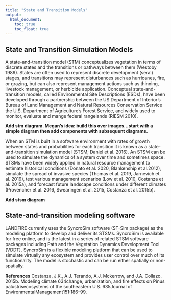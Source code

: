 ```yaml
---
title: "State and Transition Models"
output:
  html_document:
    toc: true
    toc_float: true
---
```



## State and Transition Simulation Models

A state-and-transition model (STM) conceptualizes vegetation in terms of discrete states and the transitions or pathways between them (Westoby 1989). States are often used to represent discrete development (seral) stages, and transitions may represent disturbances such as hurricanes, fire, or grazing, but can also represent management actions such as thinning, livestock management, or herbicide application. Conceptual state-and-transition models, called Environmental Site Descriptions (ESDs), have been developed through a partnership between the US Department of Interior’s Bureau of Land Management and Natural Resources Conservation Service the U.S. Department of Agriculture’s Forest Service, and widely used to monitor, evaluate and mange federal rangelands (RIESM 2010).

**Add stm diagram.  Megan's idea:  build this over images...start with a simple diagram then add components with subsequent diagrams.**


When an STM is built in a software environment with rates of growth between states and probabilities for each transition it is known as a state-and-transition simulation model (STSM; Daniel et al. 2016). An STSM can be used to simulate the dynamics of a system over time and sometimes space. STSMs have been widely applied in natural resource management to estimate historical conditions (Donato et al. 2020, Blankenship et al.2012), simulate the spread of invasive species (Thomas et al. 2019, Jarnevich et al. 2019), test various management scenarios (Low et al. 2010, Costanza et al. 2015a), and forecast future landscape conditions under different climates (Provencher et al. 2016, Swearingen et al. 2015, Costanza et al. 2015b). 

**Add stsm diagram**

## State-and-transition modeling software

LANDFIRE currently uses the SyncroSim software (ST-Sim package) as the modeling platform to develop and deliver its STSMs. SyncroSim is available for free online, and is the latest in a series of related STSM software packages including Path and the Vegetation Dynamics Development Tool (VDDT). SyncroSim is a flexible modeling platform that can be used to simulate virtually any ecosystem and provides user control over much of its functionality. The model is stochastic and can be run either spatially or non-spatially. 


**References**
Costanza, J.K., A.J. Terando, A.J. Mckerrow, and J.A. Collazo. 2015b. Modeling climate 634change, urbanization, and fire effects on Pinus palustrisecosystems of the southeastern U.S. 635Journal of EnvironmentalManagement151:186–99.
